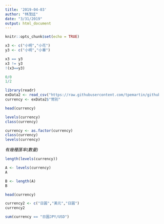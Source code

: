 ```yaml
---
title: '2019-04-03'
author: "林茂廷"
date: "3/31/2019"
output: html_document
---
```


```r
knitr::opts_chunk$set(echo = TRUE)
```


```r
x3 <- c("小明","小花")
y3 <- c("小明","小華")
```

```r
x3 == y3
x3 != y3
!(x3==y3)
```

```r
0/0
1/2
```

```r
library(readr)
exData2 <- read_csv("https://raw.githubusercontent.com/tpemartin/github-data/master/exData2.csv")
currency <- exData2$"幣別"
```

```r
head(currency)
```

```r
levels(currency)
class(currency)
```

```r
currency <- as.factor(currency)
class(currency)
levels(currency)
```

*有幾種匯率(數量)*
```r
length(levels(currency))
```

```r
A <- levels(currency)
A
```

```r
B <- length(A)
B
```


```r
head(currency)
```

```r
currency2 <- c("日圓","美元","日圓")
currency2
```

```r
sum(currency == "日圓JPY/USD")
```

